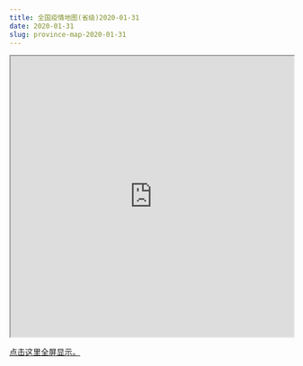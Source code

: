 ```yaml
---
title: 全国疫情地图(省级)2020-01-31
date: 2020-01-31
slug: province-map-2020-01-31
---
```


<iframe seamless src="https://pzhaonet.github.io/ncov/leaflet/leafmap-province-2020-01-31.html" width="100%" height="500"></iframe>

[点击这里全屏显示。](https://pzhaonet.github.io/ncov/leaflet/leafmap-province-2020-01-31.html)
